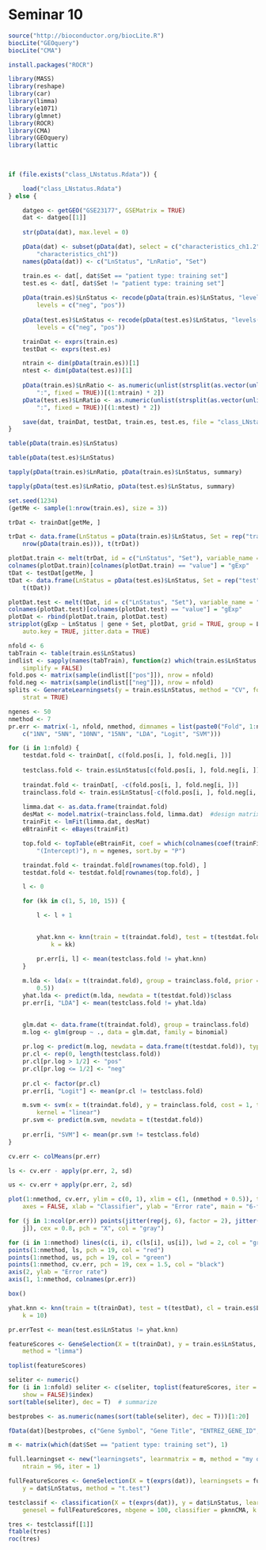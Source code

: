Seminar 10
========================================================

```r
source("http://bioconductor.org/biocLite.R")
biocLite("GEOquery")
biocLite("CMA")

install.packages("ROCR")

library(MASS)
library(reshape)
library(car)
library(limma)
library(e1071)
library(glmnet)
library(ROCR)
library(CMA)
library(GEOquery)
library(lattic
        
        
```

```r
if (file.exists("class_LNstatus.Rdata")) {

    load("class_LNstatus.Rdata")
} else {

    datgeo <- getGEO("GSE23177", GSEMatrix = TRUE)
    dat <- datgeo[[1]] 
    
    str(pData(dat), max.level = 0)

    pData(dat) <- subset(pData(dat), select = c("characteristics_ch1.2", "characteristics_ch1.3", 
        "characteristics_ch1"))
    names(pData(dat)) <- c("LnStatus", "LnRatio", "Set")

    train.es <- dat[, dat$Set == "patient type: training set"]
    test.es <- dat[, dat$Set != "patient type: training set"]
    
    pData(train.es)$LnStatus <- recode(pData(train.es)$LnStatus, "levels(pData(train.es)$LnStatus)[1]='neg'; else='pos'", 
        levels = c("neg", "pos"))
    
    pData(test.es)$LnStatus <- recode(pData(test.es)$LnStatus, "levels(pData(test.es)$LnStatus)[1]='neg'; else='pos'", 
        levels = c("neg", "pos"))

    trainDat <- exprs(train.es)
    testDat <- exprs(test.es)

    ntrain <- dim(pData(train.es))[1]
    ntest <- dim(pData(test.es))[1]
    
    pData(train.es)$LnRatio <- as.numeric(unlist(strsplit(as.vector(unlist(pData(train.es)$LnRatio)), 
        ":", fixed = TRUE))[(1:ntrain) * 2])
    pData(test.es)$LnRatio <- as.numeric(unlist(strsplit(as.vector(unlist(pData(test.es)$LnRatio)), 
        ":", fixed = TRUE))[(1:ntest) * 2])

    save(dat, trainDat, testDat, train.es, test.es, file = "class_LNstatus.Rdata")
}
```

```r
table(pData(train.es)$LnStatus)

table(pData(test.es)$LnStatus)

tapply(pData(train.es)$LnRatio, pData(train.es)$LnStatus, summary)

tapply(pData(test.es)$LnRatio, pData(test.es)$LnStatus, summary)

```

```r
set.seed(1234)
(getMe <- sample(1:nrow(train.es), size = 3))

trDat <- trainDat[getMe, ]

trDat <- data.frame(LnStatus = pData(train.es)$LnStatus, Set = rep("train", 
    nrow(pData(train.es))), t(trDat))
```

```r
plotDat.train <- melt(trDat, id = c("LnStatus", "Set"), variable_name = "gene")
colnames(plotDat.train)[colnames(plotDat.train) == "value"] = "gExp"
tDat <- testDat[getMe, ]
tDat <- data.frame(LnStatus = pData(test.es)$LnStatus, Set = rep("test", nrow(pData(test.es))), 
    t(tDat))
```

```r
plotDat.test <- melt(tDat, id = c("LnStatus", "Set"), variable_name = "gene")
colnames(plotDat.test)[colnames(plotDat.test) == "value"] = "gExp"
plotDat <- rbind(plotDat.train, plotDat.test)
stripplot(gExp ~ LnStatus | gene + Set, plotDat, grid = TRUE, group = LnStatus, 
    auto.key = TRUE, jitter.data = TRUE)
```


```r
nfold <- 6
tabTrain <- table(train.es$LnStatus)
indlist <- sapply(names(tabTrain), function(z) which(train.es$LnStatus == z), 
    simplify = FALSE)
fold.pos <- matrix(sample(indlist[["pos"]]), nrow = nfold)
fold.neg <- matrix(sample(indlist[["neg"]]), nrow = nfold)
splits <- GenerateLearningsets(y = train.es$LnStatus, method = "CV", fold = 6, 
    strat = TRUE)
```

```r
ngenes <- 50
nmethod <- 7 
pr.err <- matrix(-1, nfold, nmethod, dimnames = list(paste0("Fold", 1:nfold), 
    c("1NN", "5NN", "10NN", "15NN", "LDA", "Logit", "SVM")))

for (i in 1:nfold) {
    testdat.fold <- trainDat[, c(fold.pos[i, ], fold.neg[i, ])]
 
    testclass.fold <- train.es$LnStatus[c(fold.pos[i, ], fold.neg[i, ])]
    
    traindat.fold <- trainDat[, -c(fold.pos[i, ], fold.neg[i, ])]
    trainclass.fold <- train.es$LnStatus[-c(fold.pos[i, ], fold.neg[i, ])]
    
    limma.dat <- as.data.frame(traindat.fold)
    desMat <- model.matrix(~trainclass.fold, limma.dat)  #design matrix
    trainFit <- lmFit(limma.dat, desMat)
    eBtrainFit <- eBayes(trainFit)

    top.fold <- topTable(eBtrainFit, coef = which(colnames(coef(trainFit)) != 
        "(Intercept)"), n = ngenes, sort.by = "P")

    traindat.fold <- traindat.fold[rownames(top.fold), ]
    testdat.fold <- testdat.fold[rownames(top.fold), ]

    l <- 0

    for (kk in c(1, 5, 10, 15)) {

        l <- l + 1
        

        yhat.knn <- knn(train = t(traindat.fold), test = t(testdat.fold), cl = trainclass.fold, 
            k = kk)

        pr.err[i, l] <- mean(testclass.fold != yhat.knn)
    }  
    
    m.lda <- lda(x = t(traindat.fold), group = trainclass.fold, prior = c(0.5, 
        0.5))
    yhat.lda <- predict(m.lda, newdata = t(testdat.fold))$class
    pr.err[i, "LDA"] <- mean(testclass.fold != yhat.lda)
    

    glm.dat <- data.frame(t(traindat.fold), group = trainclass.fold)
    m.log <- glm(group ~ ., data = glm.dat, family = binomial)
    
    pr.log <- predict(m.log, newdata = data.frame(t(testdat.fold)), type = "response")
    pr.cl <- rep(0, length(testclass.fold))
    pr.cl[pr.log > 1/2] <- "pos"
    pr.cl[pr.log <= 1/2] <- "neg"
    
    pr.cl <- factor(pr.cl)
    pr.err[i, "Logit"] <- mean(pr.cl != testclass.fold)

    m.svm <- svm(x = t(traindat.fold), y = trainclass.fold, cost = 1, type = "C-classification", 
        kernel = "linear")
    pr.svm <- predict(m.svm, newdata = t(testdat.fold))
    
    pr.err[i, "SVM"] <- mean(pr.svm != testclass.fold)
} 
```

```r
cv.err <- colMeans(pr.err)

ls <- cv.err - apply(pr.err, 2, sd)

us <- cv.err + apply(pr.err, 2, sd)

plot(1:nmethod, cv.err, ylim = c(0, 1), xlim = c(1, (nmethod + 0.5)), type = "n", 
    axes = FALSE, xlab = "Classifier", ylab = "Error rate", main = "6-fold CV Error")

for (j in 1:ncol(pr.err)) points(jitter(rep(j, 6), factor = 2), jitter(pr.err[, 
    j]), cex = 0.8, pch = "X", col = "gray")

for (i in 1:nmethod) lines(c(i, i), c(ls[i], us[i]), lwd = 2, col = "gray")
points(1:nmethod, ls, pch = 19, col = "red")
points(1:nmethod, us, pch = 19, col = "green")
points(1:nmethod, cv.err, pch = 19, cex = 1.5, col = "black")
axis(2, ylab = "Error rate")
axis(1, 1:nmethod, colnames(pr.err))

box()
```

```r
yhat.knn <- knn(train = t(trainDat), test = t(testDat), cl = train.es$LnStatus, 
    k = 10)

pr.errTest <- mean(test.es$LnStatus != yhat.knn)

featureScores <- GeneSelection(X = t(trainDat), y = train.es$LnStatus, learningsets = splits, 
    method = "limma")

toplist(featureScores)

seliter <- numeric()
for (i in 1:nfold) seliter <- c(seliter, toplist(featureScores, iter = i, top = 10, 
    show = FALSE)$index)
sort(table(seliter), dec = T)  # summarize

bestprobes <- as.numeric(names(sort(table(seliter), dec = T)))[1:20]

fData(dat)[bestprobes, c("Gene Symbol", "Gene Title", "ENTREZ_GENE_ID", "Representative Public ID")]

m <- matrix(which(dat$Set == "patient type: training set"), 1)

full.learningset <- new("learningsets", learnmatrix = m, method = "my own", 
    ntrain = 96, iter = 1)

fullFeatureScores <- GeneSelection(X = t(exprs(dat)), learningsets = full.learningset, 
    y = dat$LnStatus, method = "t.test")

testclassif <- classification(X = t(exprs(dat)), y = dat$LnStatus, learningsets = full.learningset, 
    genesel = fullFeatureScores, nbgene = 100, classifier = pknnCMA, k = 5)

tres <- testclassif[[1]]
ftable(tres)
roc(tres)
```

